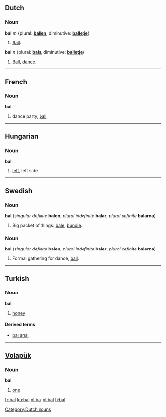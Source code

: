 ==Dutch==
===Noun===
'''bal''' ''m'' {plural: '''[[ballen]]''', diminutive: '''[[balletje]]'''}
#[[ball|Ball]].

'''bal''' ''n'' {plural: '''[[bals]]''', diminutive: '''[[balletje]]'''}
#[[ball|Ball]], [[dance]].

[[Category:Dutch nouns]]

----

==French==
===Noun===
'''bal''' {{m}}

# dance party, [[ball]].

----
==Hungarian==
===Noun===
'''bal'''

# [[left]], left side

----
==Swedish==
===Noun===
'''bal''' {{c}} (''singular definite'' '''balen''', ''plural indefinite'' '''balar''', ''plural definite'' '''balarna''')

# Big packet of things: [[bale]], [[bundle]].

===Noun===
'''bal''' {{c}} (''singular definite'' '''balen''', ''plural indefinite'' '''baler''', ''plural definite'' '''balerna''')

# Formal gathering for dance, [[ball]].

----
==Turkish==
===Noun===
'''bal'''

# [[honey]]

====Derived terms====
*[[bal arısı]]

----

== [[Volapük]] ==
=== Noun ===
'''bal'''

# [[one]]

[[fr:bal]]
[[ku:bal]]
[[nl:bal]]
[[pl:bal]]
[[fi:bal]]